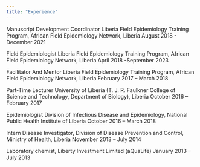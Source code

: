 ---
title: "Experience"
---

Manuscript Development Coordinator Liberia Field Epidemiology Training Program, African Field Epidemiology Network, Liberia August 2018 - December 2021

Field Epidemiologist Liberia Field Epidemiology Training Program, African Field Epidemiology Network, Liberia April 2018 -September 2023

Facilitator And Mentor Liberia Field Epidemiology Training Program, African Field Epidemiology Network, Liberia February 2017 -- March 2018

Part-Time Lecturer University of Liberia (T. J. R. Faulkner College of Science and Technology, Department of Biology), Liberia October 2016 -- February 2017

Epidemiologist Division of Infectious Disease and Epidemiology, National Public Health Institute of Liberia October 2016 -- March 2018

Intern Disease Investigator, Division of Disease Prevention and Control, Ministry of Health, Liberia 
November 2013 -- July 2014

Laboratory chemist, Liberty Investment Limited (aQuaLife)
January 2013 -- July 2013
